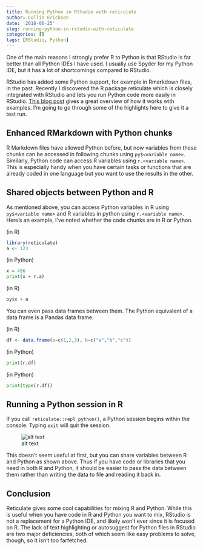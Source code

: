 ```yaml
---
title: Running Python in RStudio with reticulate
author: Collin Erickson
date: '2018-06-25'
slug: running-python-in-rstudio-with-reticulate
categories: []
tags: [RStudio, Python]
---
```


One of the main reasons I strongly prefer R to Python is that 
RStudio is far better than all Python IDEs I have used.
I usually use Spyder for my Python IDE, but it has a lot
of shortcomings compared to RStudio.

RStudio has added some Python support, for example in Rmarkdown
files, in the past.
Recently I discovered the R package reticulate which is closely
integrated with RStudio and lets you run Python code more easily
in RStudio.
[This blog post](https://blog.rstudio.com/2018/03/26/reticulate-r-interface-to-python/)
gives a great overview of how it works with examples.
I'm going to go through some of the highlights here
to give it a test run.

## Enhanced RMarkdown with Python chunks

R Markdown files have allowed Python before,
but now variables from these chunks can be accessed
in following chunks using `py$<variable name>`.
Similarly, Python code can access R variables 
using `r.<variable name>`.
This is especially handy when you have certain tasks
or functions that are already coded in one language
but you want to use the results in the other.


## Shared objects between Python and R

As mentioned above, you can access Python variables in
R using `py$<variable name>` and R variables in python
using `r.<variable name>`.
Here's an example, I've noted whether the code chunks are
in R or Python.

(in R)
```r
library(reticulate)
a <- 123
```

(in Python)
```python
x = 456
print(x + r.a)
```

(in R)
```r
py$x + a
```

You can even pass data frames between them.
The Python equivalent of a data frame is a
Pandas data frame.

(in R)
```r
df <- data.frame(a=c(1,2,3), b=c("a","b","c"))
```

(in Python)
```python
print(r.df)
```

(in Python)
```python
print(type(r.df))
```


## Running a Python session in R

If you call `reticulate::repl_python()`, a Python session begins
within the console.
Typing `exit` will quit the session.

![alt text](/images/reticulate_repl.JPG)

This doesn't seem useful at first, but you can share variables between
R and Python as shown above.
Thus if you have code or libraries that you need in both R and Python,
it should be easier to pass the data between them rather than writing
the data to file and reading it back in.


## Conclusion

Reticulate gives some cool capabilities for mixing R and Python.
While this is useful when you have code in R and Python you want 
to mix, RStudio is not a replacement for a Python IDE,
and likely won't ever since it is focused on R.
The lack of text highlighting or autosuggest for Python files in RStudio
are two major deficiencies, both of which seem like easy problems
to solve, though, so it isn't too farfetched.

